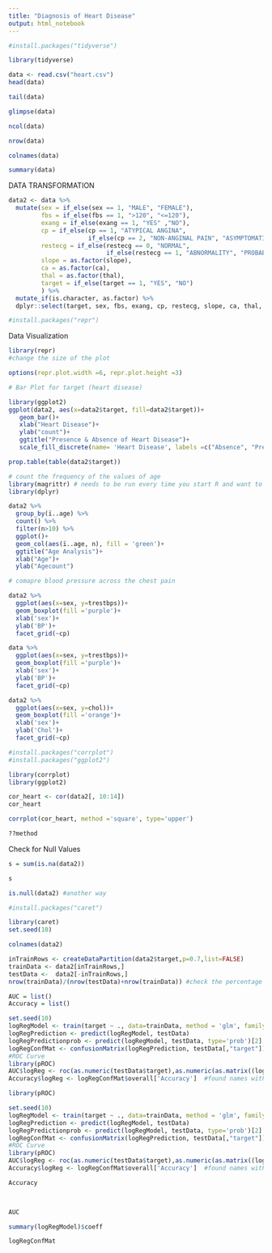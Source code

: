 ---
title: "Diagnosis of Heart Disease"
output: html_notebook
---

```{r}
#install.packages("tidyverse")
```
```{r}
library(tidyverse)
```

```{r}
data <- read.csv("heart.csv")
head(data)
```

```{r}
tail(data)
```

```{r}
glimpse(data)
```

```{r}
ncol(data)
```

```{r}
nrow(data)
```

```{r}
colnames(data)
```
```{r}
summary(data)
```

DATA TRANSFORMATION
```{r}
data2 <- data %>%
  mutate(sex = if_else(sex == 1, "MALE", "FEMALE"),
         fbs = if_else(fbs == 1, ">120", "<=120"),
         exang = if_else(exang == 1, "YES" ,"NO"),
         cp = if_else(cp == 1, "ATYPICAL ANGINA",
                      if_else(cp == 2, "NON-ANGINAL PAIN", "ASYMPTOMATIC")),
         restecg = if_else(restecg == 0, "NORMAL",
                           if_else(restecg == 1, "ABNORMALITY", "PROBABLE OR DEFINITE")),
         slope = as.factor(slope),
         ca = as.factor(ca),
         thal = as.factor(thal),
         target = if_else(target == 1, "YES", "NO")
         ) %>% 
  mutate_if(is.character, as.factor) %>% 
  dplyr::select(target, sex, fbs, exang, cp, restecg, slope, ca, thal, everything())
```

```{r}
#install.packages("repr")
```
Data Visualization
```{r}
library(repr)
#change the size of the plot

options(repr.plot.width =6, repr.plot.height =3)
```

```{r}
# Bar Plot for target (heart disease)

library(ggplot2)
ggplot(data2, aes(x=data2$target, fill=data2$target))+
   geom_bar()+
   xlab("Heart Disease")+
   ylab("count")+
   ggtitle("Presence & Absence of Heart Disease")+
   scale_fill_discrete(name= 'Heart Disease', labels =c("Absence", "Presence"))

```

```{r}
prop.table(table(data2$target))
```

```{r}
# count the frequency of the values of age
library(magrittr) # needs to be run every time you start R and want to use %>%
library(dplyr) 

data2 %>%
  group_by(ï..age) %>%
  count() %>%
  filter(n>10) %>%
  ggplot()+
  geom_col(aes(ï..age, n), fill = 'green')+
  ggtitle("Age Analysis")+
  xlab("Age")+
  ylab("Agecount")
```

```{r}
# comapre blood pressure across the chest pain

data2 %>%
  ggplot(aes(x=sex, y=trestbps))+
  geom_boxplot(fill ='purple')+
  xlab('sex')+
  ylab('BP')+
  facet_grid(~cp)
```
```{r}
data %>%
  ggplot(aes(x=sex, y=trestbps))+
  geom_boxplot(fill ='purple')+
  xlab('sex')+
  ylab('BP')+
  facet_grid(~cp)
```
```{r}
data2 %>%
  ggplot(aes(x=sex, y=chol))+
  geom_boxplot(fill ='orange')+
  xlab('sex')+
  ylab('Chol')+
  facet_grid(~cp)
```

```{r}
#install.packages("corrplot")
#install.packages("ggplot2")
```

```{r}
library(corrplot)
library(ggplot2)
```
```{r}
cor_heart <- cor(data2[, 10:14])
cor_heart

corrplot(cor_heart, method ='square', type='upper')
```
```{r}
??method
```

Check for Null Values
```{r}
s = sum(is.na(data2))
```
```{r}
s
```

```{r}
is.null(data2) #another way
```
```{r}
#install.packages("caret")
```

```{r}
library(caret)
set.seed(10)
```

```{r}
colnames(data2)
```

```{r}
inTrainRows <- createDataPartition(data2$target,p=0.7,list=FALSE)
trainData <- data2[inTrainRows,]
testData <-  data2[-inTrainRows,]
nrow(trainData)/(nrow(testData)+nrow(trainData)) #check the percentage
```

```{r}
AUC = list()
Accuracy = list()
```


```{r}
set.seed(10)
logRegModel <- train(target ~ ., data=trainData, method = 'glm', family = 'binomial')
logRegPrediction <- predict(logRegModel, testData)
logRegPredictionprob <- predict(logRegModel, testData, type='prob')[2]
logRegConfMat <- confusionMatrix(logRegPrediction, testData[,"target"])
#ROC Curve
library(pROC)
AUC$logReg <- roc(as.numeric(testData$target),as.numeric(as.matrix((logRegPredictionprob))))$auc
Accuracy$logReg <- logRegConfMat$overall['Accuracy']  #found names with str(logRegConfMat)
```


```{r}
library(pROC)
```


```{r}
set.seed(10)
logRegModel <- train(target ~ ., data=trainData, method = 'glm', family = 'binomial')
logRegPrediction <- predict(logRegModel, testData)
logRegPredictionprob <- predict(logRegModel, testData, type='prob')[2]
logRegConfMat <- confusionMatrix(logRegPrediction, testData[,"target"])
#ROC Curve
library(pROC)
AUC$logReg <- roc(as.numeric(testData$target),as.numeric(as.matrix((logRegPredictionprob))))$auc
Accuracy$logReg <- logRegConfMat$overall['Accuracy']  #found names with str(logRegConfMat)
```



```{r}
Accuracy

                      
```
```{r}
AUC
```

```{r}
summary(logRegModel)$coeff
```

```{r}
logRegConfMat
```


